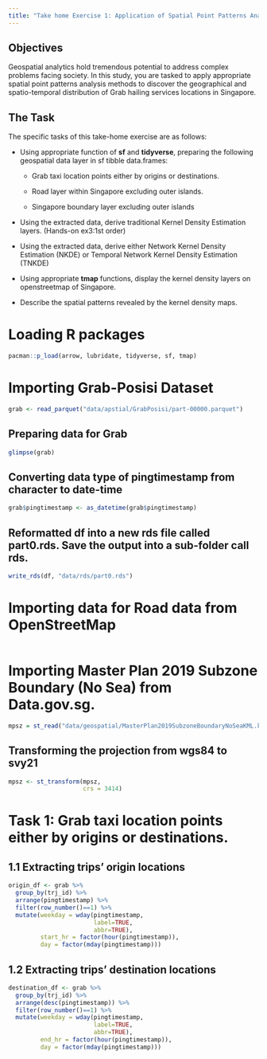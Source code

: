 ```yaml
---
title: "Take home Exercise 1: Application of Spatial Point Patterns Analysis to discover the geographical distribution of Grab hailing services in Singapore"
---
```


## **Objectives**

Geospatial analytics hold tremendous potential to address complex problems facing society. In this study, you are tasked to apply appropriate spatial point patterns analysis methods to discover the geographical and spatio-temporal distribution of Grab hailing services locations in Singapore.

## **The Task**

The specific tasks of this take-home exercise are as follows:

-   Using appropriate function of **sf** and **tidyverse**, preparing the following geospatial data layer in sf tibble data.frames:

    -   Grab taxi location points either by origins or destinations.

    -   Road layer within Singapore excluding outer islands.

    -   Singapore boundary layer excluding outer islands

-   Using the extracted data, derive traditional Kernel Density Estimation layers. (Hands-on ex3:1st order)

-   Using the extracted data, derive either Network Kernel Density Estimation (NKDE) or Temporal Network Kernel Density Estimation (TNKDE)

-   Using appropriate **tmap** functions, display the kernel density layers on openstreetmap of Singapore.

-   Describe the spatial patterns revealed by the kernel density maps.

# Loading R packages
```r
pacman::p_load(arrow, lubridate, tidyverse, sf, tmap)
```

# Importing Grab-Posisi Dataset
```r
grab <- read_parquet("data/apstial/GrabPosisi/part-00000.parquet")
```

## Preparing data for Grab
```r
glimpse(grab)
```

## Converting data type of pingtimestamp from character to date-time
```r
grab$pingtimestamp <- as_datetime(grab$pingtimestamp)
```

## Reformatted df into a new rds file called part0.rds. Save the output into a sub-folder call rds.

```r
write_rds(df, "data/rds/part0.rds")
```

# Importing data for Road data from OpenStreetMap

```r

```

# Importing Master Plan 2019 Subzone Boundary (No Sea) from Data.gov.sg.

```r
mpsz = st_read("data/geospatial/MasterPlan2019SubzoneBoundaryNoSeaKML.kml")
```

## Transforming the projection from wgs84 to svy21

```r
mpsz <- st_transform(mpsz,
                     crs = 3414)
```

# Task 1: Grab taxi location points either by origins or destinations.

## 1.1 Extracting trips' origin locations

```r
origin_df <- grab %>% 
  group_by(trj_id) %>% 
  arrange(pingtimestamp) %>% 
  filter(row_number()==1) %>%
  mutate(weekday = wday(pingtimestamp,
                        label=TRUE,
                        abbr=TRUE),
         start_hr = factor(hour(pingtimestamp)),
         day = factor(mday(pingtimestamp)))
```

## 1.2 Extracting trips' destination locations

```r
destination_df <- grab %>%
  group_by(trj_id) %>%
  arrange(desc(pingtimestamp)) %>%
  filter(row_number()==1) %>%
  mutate(weekday = wday(pingtimestamp,
                        label=TRUE,
                        abbr=TRUE),
         end_hr = factor(hour(pingtimestamp)),
         day = factor(mday(pingtimestamp)))
```


